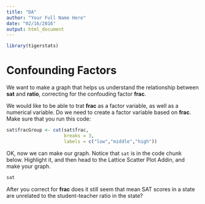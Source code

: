 ```yaml
---
title: "DA"
author: "Your Full Name Here"
date: "02/16/2016"
output: html_document
---
```


```r
library(tigerstats)
```



# Confounding Factors

We want to make a graph that helps us understand the relationship between **sat** and **ratio**, correcting for the confouding factor **frac**.

We would like to be able to trat **frac** as a factor variable, as well as a numerical variable.  Do we need to create a factor variable based on **frac**.  Make sure that you run this code:

```r
sat$fracGroup <- cut(sat$frac, 
                     breaks = 3, 
                     labels = c("low","middle","high"))
```

OK, now we can make our graph.  Notice that `sat` is in the code chunk below.  Highlight it, and then head to the Lattice Scatter Plot Addin, and make your graph.


```r
sat
```

After you correct for **frac** does it still seem that mean SAT scores in a state are unrelated to the student-teacher ratio in the state?